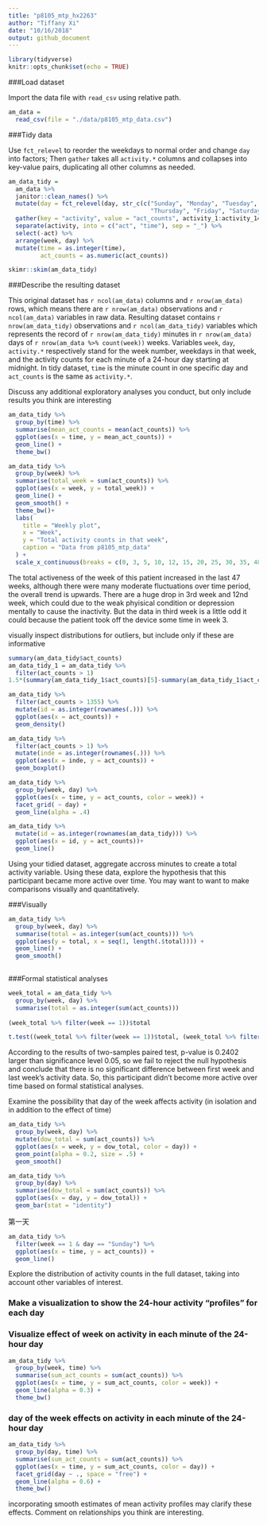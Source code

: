 ```yaml
---
title: "p8105_mtp_hx2263"
author: "Tiffany Xi"
date: "10/16/2018"
output: github_document
---
```


```r
library(tidyverse)
knitr::opts_chunk$set(echo = TRUE)
```

###Load dataset

Import the data file with `read_csv` using relative path.

```r
am_data = 
  read_csv(file = "./data/p8105_mtp_data.csv")
```

###Tidy data

Use `fct_relevel` to reorder the weekdays to normal order and change `day` into factors; Then `gather` takes all `activity.*` columns and collapses into key-value pairs, duplicating all other columns as needed. 

```r
am_data_tidy = 
  am_data %>% 
  janitor::clean_names() %>% 
  mutate(day = fct_relevel(day, str_c(c("Sunday", "Monday", "Tuesday", "Wednesday",
                                        "Thursday", "Friday", "Saturday"))))%>%
  gather(key = "activity", value = "act_counts", activity_1:activity_1440) %>% 
  separate(activity, into = c("act", "time"), sep = "_") %>% 
  select(-act) %>% 
  arrange(week, day) %>% 
  mutate(time = as.integer(time),
         act_counts = as.numeric(act_counts))

skimr::skim(am_data_tidy)
```


###Describe the resulting dataset

This original dataset has `r ncol(am_data)` columns and `r nrow(am_data)` rows, which means there are `r nrow(am_data)` observations and `r ncol(am_data)` variables in raw data. Resulting dataset contains `r nrow(am_data_tidy)` observations and `r ncol(am_data_tidy)` variables which represents the record of `r nrow(am_data_tidy)` minutes in `r nrow(am_data)` days of `r nrow(am_data %>% count(week))` weeks. Variables `week`, `day`, `activity.*` respectively stand for the week number, weekdays in that week, and the activity counts for each minute of a 24-hour day starting at midnight. In tidy dataset, `time` is the minute count in one specific day and `act_counts` is the same as `activity.*`.

Discuss any additional exploratory analyses you conduct, but only include results you think are interesting 

```r
am_data_tidy %>% 
  group_by(time) %>% 
  summarise(mean_act_counts = mean(act_counts)) %>% 
  ggplot(aes(x = time, y = mean_act_counts)) + 
  geom_line() +
  theme_bw()
```


```r
am_data_tidy %>% 
  group_by(week) %>% 
  summarise(total_week = sum(act_counts)) %>% 
  ggplot(aes(x = week, y = total_week)) +
  geom_line() +
  geom_smooth() +
  theme_bw()+ 
  labs(
    title = "Weekly plot",
    x = "Week",
    y = "Total activity counts in that week",
    caption = "Data from p8105_mtp_data"
  ) +
  scale_x_continuous(breaks = c(0, 3, 5, 10, 12, 15, 20, 25, 30, 35, 40, 45, 47))
```

The total activeness of the week of this patient increased in the last 47 weeks, although there were many moderate fluctuations over time period, the overall trend is upwards. There are a huge drop in 3rd week and 12nd week, which could due to the weak phyisical condition or depression mentally to cause the inactivity. But the data in third week is a little odd it could because the patient took off the device some time in week 3.



visually inspect distributions for outliers, but include only if these are informative

```r
summary(am_data_tidy$act_counts)
am_data_tidy_1 = am_data_tidy %>% 
  filter(act_counts > 1)
1.5*(summary(am_data_tidy_1$act_counts)[5]-summary(am_data_tidy_1$act_counts)[2])+summary(am_data_tidy_1$act_counts)[5]

am_data_tidy %>% 
  filter(act_counts > 1355) %>% 
  mutate(id = as.integer(rownames(.))) %>% 
  ggplot(aes(x = act_counts)) +
  geom_density()
```

```r
am_data_tidy %>% 
  filter(act_counts > 1) %>% 
  mutate(inde = as.integer(rownames(.))) %>% 
  ggplot(aes(x = inde, y = act_counts)) +
  geom_boxplot()
```

```r
am_data_tidy %>% 
  group_by(week, day) %>% 
  ggplot(aes(x = time, y = act_counts, color = week)) +
  facet_grid( ~ day) +
  geom_line(alpha = .4)
```

```r
am_data_tidy %>% 
  mutate(id = as.integer(rownames(am_data_tidy))) %>% 
  ggplot(aes(x = id, y = act_counts))+
  geom_line()
```

Using your tidied dataset, aggregate accross minutes to create a total activity variable. Using these data, explore the hypothesis that this participant became more active over time. You may want to want to make comparisons visually and quantitatively. 

###Visually

```r
am_data_tidy %>% 
  group_by(week, day) %>% 
  summarise(total = as.integer(sum(act_counts))) %>% 
  ggplot(aes(y = total, x = seq(1, length(.$total)))) +
  geom_line() +
  geom_smooth()
  
```

###Formal statistical analyses

```r
week_total = am_data_tidy %>% 
  group_by(week, day) %>% 
  summarise(total = as.integer(sum(act_counts)))
  
(week_total %>% filter(week == 1))$total

t.test((week_total %>% filter(week == 1))$total, (week_total %>% filter(week == 47))$total, paired=T)
```

According to the results of two-samples paired test, p-value is 0.2402 larger than significance level 0.05, so we fail to reject the null hypothesis and conclude that there is no significant difference between first week and last week's activity data. So, this participant didn't become more active over time based on formal statistical analyses. 


Examine the possibility that day of the week affects activity (in isolation and in addition to the effect of time)
```r
am_data_tidy %>% 
  group_by(week, day) %>% 
  mutate(dow_total = sum(act_counts)) %>% 
  ggplot(aes(x = week, y = dow_total, color = day)) +
  geom_point(alpha = 0.2, size = .5) +
  geom_smooth()

```


```r
am_data_tidy %>% 
  group_by(day) %>% 
  summarise(dow_total = sum(act_counts)) %>% 
  ggplot(aes(x = day, y = dow_total)) +
  geom_bar(stat = "identity")
```

第一天
```r
am_data_tidy %>% 
  filter(week == 1 & day == "Sunday") %>% 
  ggplot(aes(x = time, y = act_counts)) +
  geom_line()
```




Explore the distribution of activity counts in the full dataset, taking into account other variables of interest. 


### Make a visualization to show the 24-hour activity “profiles” for each day





### Visualize effect of week on activity in each minute of the 24-hour day

```r
am_data_tidy %>% 
  group_by(week, time) %>% 
  summarise(sum_act_counts = sum(act_counts)) %>% 
  ggplot(aes(x = time, y = sum_act_counts, color = week)) +
  geom_line(alpha = 0.3) +
  theme_bw() 
```


### day of the week effects on activity in each minute of the 24-hour day

```r
am_data_tidy %>% 
  group_by(day, time) %>% 
  summarise(sum_act_counts = sum(act_counts)) %>% 
  ggplot(aes(x = time, y = sum_act_counts, color = day)) +
  facet_grid(day ~ ., space = "free") +
  geom_line(alpha = 0.6) +
  theme_bw()
```

 incorporating smooth estimates of mean activity profiles may clarify these effects. Comment on relationships you think are interesting. 
